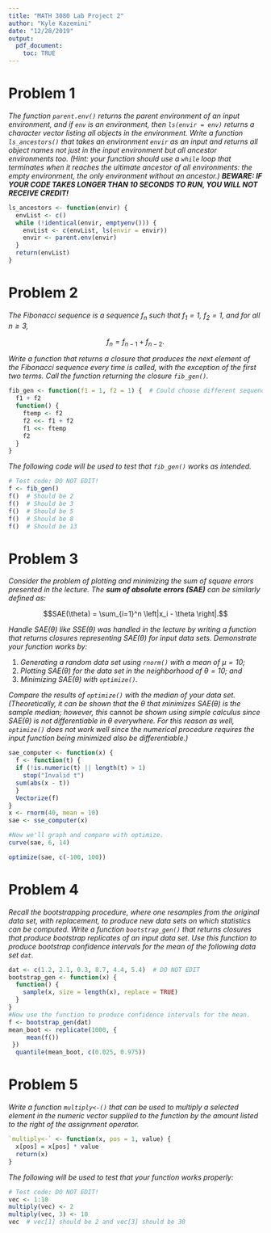 ---
title: "MATH 3080 Lab Project 2"
author: "Kyle Kazemini"
date: "12/28/2019"
output:
  pdf_document:
    toc: TRUE
---

# Problem 1

*The function `parent.env()` returns the parent environment of an input
environment, and if `env` is an environment, then `ls(envir = env)` returns a
character vector listing all objects in the environment. Write a function
`ls_ancestors()` that takes an environment `envir` as an input and returns all
object names not just in the input environment but all ancestor environments
too. (Hint: your function should use a `while` loop that terminates when it
reaches the ultimate ancestor of all environments: the empty environment, the
only environment without an ancestor.) **BEWARE: IF YOUR CODE TAKES LONGER THAN
10 SECONDS TO RUN, YOU WILL NOT RECEIVE CREDIT!***

```{r, error = TRUE}
ls_ancestors <- function(envir) {
  envList <- c()
  while (!identical(envir, emptyenv())) {
    envList <- c(envList, ls(envir = envir))
    envir <- parent.env(envir)
  }
  return(envList)
}
```

# Problem 2

*The Fibonacci sequence is a sequence $f_n$ such that $f_1 = 1$, $f_2 = 1$, and
for all $n \geq 3$,*

$$f_n = f_{n - 1} + f_{n - 2}.$$

*Write a function that returns a closure that produces the next element of the
Fibonacci sequence every time is called, with the exception of the first two
terms. Call the function returning the closure `fib_gen()`.*

```{r, error = TRUE}
fib_gen <- function(f1 = 1, f2 = 1) {  # Could choose different sequence inits
  f1 + f2
  function() {
    ftemp <- f2
    f2 <<- f1 + f2
    f1 <<- ftemp
    f2
  }
}
```

*The following code will be used to test that `fib_gen()` works as intended.*

```{r, error = TRUE}
# Test code; DO NOT EDIT!
f <- fib_gen()
f()  # Should be 2
f()  # Should be 3
f()  # Should be 5
f()  # Should be 8
f()  # Should be 13
```

# Problem 3

*Consider the problem of plotting and minimizing the sum of square errors
presented in the lecture. The **sum of absolute errors (SAE)** can be
similarly defined as:*

$$SAE(\theta) = \sum_{i=1}^n \left|x_i - \theta \right|.$$

*Handle $SAE(\theta)$ like $SSE(\theta)$ was handled in the lecture by writing a
function that returns closures representing $SAE(\theta)$ for input data sets.
Demonstrate your function works by:*

1. *Generating a random data set using `rnorm()` with a mean of $\mu=10$;*
2. *Plotting $SAE(\theta)$ for the data set in the neighborhood of $\theta =
   10$; and*
3. *Minimizing $SAE(\theta)$ with `optimize()`.*

*Compare the results of `optimize()` with the median of your data set.
(Theoretically, it can be shown that the $\theta$ that minimizes $SAE(\theta)$
is the sample median; however, this* cannot *be shown using simple calculus
since $SAE(\theta)$ is not differentiable in $\theta$ everywhere. For this
reason as well, `optimize()` does not work well since the numerical procedure
requires the input function being minimized also be differentiable.)*

```{r, error = TRUE}
sae_computer <- function(x) {
  f <- function(t) {
  if (!is.numeric(t) || length(t) > 1) 
    stop("Invalid t")
  sum(abs(x - t))
  }
  Vectorize(f)
}
x <- rnorm(40, mean = 10)
sae <- sse_computer(x)

#Now we'll graph and compare with optimize.
curve(sae, 6, 14)

optimize(sae, c(-100, 100))
```

# Problem 4

*Recall the bootstrapping procedure, where one resamples from the original data
set, with replacement, to produce new data sets on which statistics can be
computed. Write a function `bootstrap_gen()` that returns closures that produce
bootstrap replicates of an input data set. Use this function to produce
bootstrap confidence intervals for the mean of the following data set `dat`.*

```{r, error = TRUE}
dat <- c(1.2, 2.1, 0.3, 8.7, 4.4, 5.4)  # DO NOT EDIT
bootstrap_gen <- function(x) {
  function() {
    sample(x, size = length(x), replace = TRUE)
  }
}
#Now use the function to produce confidence intervals for the mean.
f <- bootstrap_gen(dat)
mean_boot <- replicate(1000, {
     mean(f())
 })
  quantile(mean_boot, c(0.025, 0.975))
```

# Problem 5

*Write a function `multiply<-()` that can be used to multiply a selected element
in the numeric vector supplied to the function by the amount listed to the right
of the assignment operator.*

```{r, error = TRUE}
`multiply<-` <- function(x, pos = 1, value) {
  x[pos] = x[pos] * value
  return(x)
}
```

*The following will be used to test that your function works properly:*

```{r, error = TRUE}
# Test code; DO NOT EDIT!
vec <- 1:10
multiply(vec) <- 2
multiply(vec, 3) <- 10
vec  # vec[1] should be 2 and vec[3] should be 30
```

